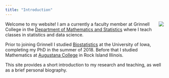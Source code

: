 ```yaml
---
title: "Introduction"
---
```


<img style="float: right;" src="pphoto.jpg"> Welcome to my website!  I am a currently a faculty member at Grinnell College in the [Department of Mathematics and Statistics](http://www.grinnell.edu/academics/areas/math-stats) where I teach classes in statistics and data science.  

Prior to joining Grinnell I studied [Biostatistics](https://www.public-health.uiowa.edu/biostat/) at the University of Iowa, completing my PhD in the summer of 2018.  Before that I studied Mathematics at [Augustana College](https://www.augustana.edu/) in Rock Island Illinois.  

This site provides a short introduction to my research and teaching, as well as a brief personal biography.